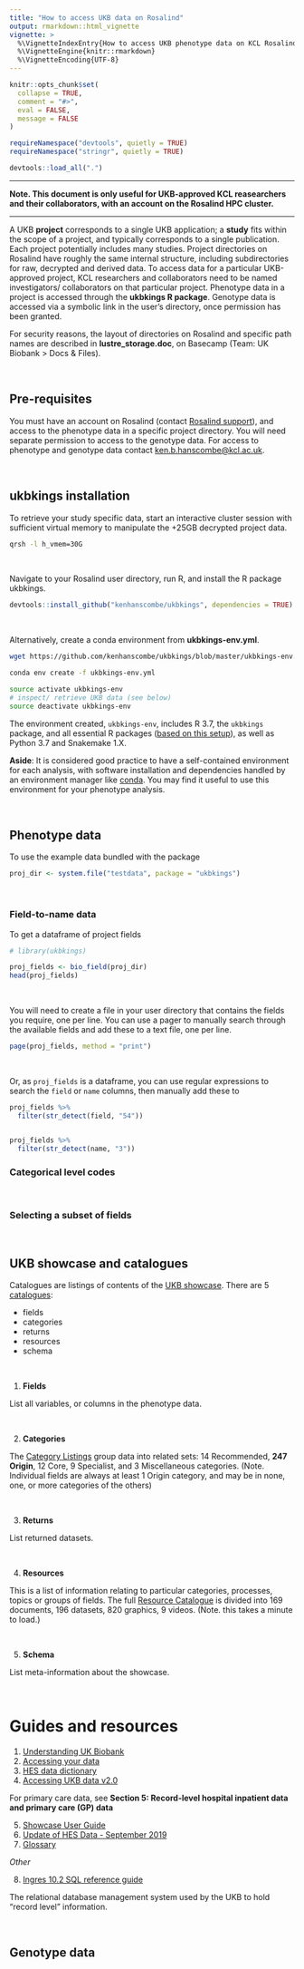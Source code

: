 ```yaml
---
title: "How to access UKB data on Rosalind"
output: rmarkdown::html_vignette
vignette: >
  %\VignetteIndexEntry{How to access UKB phenotype data on KCL Rosalind HPC cluster}
  %\VignetteEngine{knitr::rmarkdown}
  %\VignetteEncoding{UTF-8}
---
```


```r
knitr::opts_chunk$set(
  collapse = TRUE,
  comment = "#>",
  eval = FALSE,
  message = FALSE
)

requireNamespace("devtools", quietly = TRUE)
requireNamespace("stringr", quietly = TRUE)

devtools::load_all(".")
```


***

**Note. This document is only useful for UKB-approved KCL reasearchers and their collaborators, with an account on the Rosalind HPC cluster.**

***

A UKB **project** corresponds to a single UKB application; a **study** fits within the scope of a project, and typically corresponds to a single publication. Each project potentially includes many studies. Project directories on Rosalind have roughly the same internal structure, including subdirectories for raw, decrypted and derived data. To access data for a particular UKB-approved project, KCL researchers and collaborators need to be named investigators/ collaborators on that particular project. Phenotype data in a project is accessed through the **ukbkings R package**. Genotype data is accessed via a symbolic link in the user's directory, once permission has been granted.

For security reasons, the layout of directories on Rosalind and specific path names are described in **lustre_storage.doc**, on Basecamp (Team: UK Biobank > Docs & Files).

<br>

## Pre-requisites

You must have an account on Rosalind (contact [Rosalind support](rosalind-support@kcl.ac.uk)), and access to the phenotype data in a specific project directory. You will need separate permission to access to the genotype data. For access to phenotype and genotype data contact [ken.b.hanscombe@kcl.ac.uk](ken.b.hanscombe@kcl.ac.uk).

<br>

## **ukbkings** installation

To retrieve your study specific data, start an interactive cluster session with sufficient virtual memory to manipulate the +25GB decrypted project data.

```bash
qrsh -l h_vmem=30G
```

<br>

Navigate to your Rosalind user directory, run R, and install the R package ukbkings.

```r
devtools::install_github("kenhanscombe/ukbkings", dependencies = TRUE)
```

<br>

Alternatively, create a conda environment from **ukbkings-env.yml**.

```bash
wget https://github.com/kenhanscombe/ukbkings/blob/master/ukbkings-env.yml

conda env create -f ukbkings-env.yml

source activate ukbkings-env
# inspect/ retrieve UKB data (see below)
source deactivate ukbkings-env
```

The environment created, `ukbkings-env`, includes R 3.7, the `ukbkings` package, and all essential R packages ([based on this setup](https://docs.anaconda.com/anaconda/user-guide/tasks/using-r-language/)), as well as Python 3.7 and Snakemake 1.X. 

**Aside**: It is considered good practice to have a self-contained environment for each analysis, with software installation and dependencies handled by an environment manager like [conda](https://docs.conda.io). You may find it useful to use this environment for your phenotype analysis.

<br>

## Phenotype data


To use the example data bundled with the package

```r
proj_dir <- system.file("testdata", package = "ukbkings")
```

<br>

### Field-to-name data

To get a dataframe of project fields

```r
# library(ukbkings)

proj_fields <- bio_field(proj_dir)
head(proj_fields)
```

<br>

You will need to create a file in your user directory that contains the fields you require, one per line. You can use a pager to manually search through the available fields and add these to a text file, one per line.

```r
page(proj_fields, method = "print")
```

<br>

Or, as `proj_fields` is a dataframe, you can use regular expressions to search the `field` or `name` columns, then manually add these to 

```r
proj_fields %>% 
  filter(str_detect(field, "54"))


proj_fields %>% 
  filter(str_detect(name, "3"))
```





### Categorical level codes

<br>

### Selecting a subset of fields

<br>

## UKB showcase and catalogues

Catalogues are listings of contents of the [UKB showcase](http://biobank.ctsu.ox.ac.uk/crystal/). There are 5 [catalogues](http://biobank.ndph.ox.ac.uk/showcase/catalogs.cgi):

- fields
- categories
- returns
- resources
- schema

<br>


1. **Fields**

List all variables, or columns in the phenotype data. 

<br>

2. **Categories**

The [Category Listings](http://biobank.ndph.ox.ac.uk/showcase/cats.cgi) group data into related sets: 14 Recommended, **247 Origin**, 12 Core, 9 Specialist, and 3 Miscellaneous categories. (Note. Individual fields are always at least 1 Origin category, and may be in none, one, or more categories of the others)

<br>

3. **Returns**

List returned datasets.

<br>

4. **Resources**

This is a list of information relating to particular categories, processes, topics or groups of fields. The full [Resource Catalogue](http://biobank.ndph.ox.ac.uk/showcase/docs.cgi?id=0) is divided into 169 documents, 196 datasets, 820 graphics, 9 videos. (Note. this takes a minute to load.)

<br>

5. **Schema**

List meta-information about the showcase.

<br>


# Guides and resources

1. [Understanding UK Biobank](https://biobank.ndph.ox.ac.uk/showcase/exinfo.cgi?src=UnderstandingUKB.html)
2. [Accessing your data](https://biobank.ndph.ox.ac.uk/showcase/exinfo.cgi?src=accessing_data_guide)
3. [HES data dictionary](http://biobank.ctsu.ox.ac.uk/crystal/refer.cgi?id=141140)
4. [Accessing UKB data v2.0](https://biobank.ndph.ox.ac.uk/~bbdatan/Accessing_UKB_data_v2.0.pdf)

For primary care data, see **Section 5: Record-level hospital inpatient data and primary care (GP) data**

5. [Showcase User Guide](http://biobank.ndph.ox.ac.uk/showcase/showcase/exinfo/ShowcaseUserGuide.pdf)
6. [Update of HES Data - September 2019](https://biobank.ndph.ox.ac.uk/showcase/exinfo.cgi?src=HESupdate_2019_09)
7. [Glossary](http://biobank.ndph.ox.ac.uk/showcase/help.cgi?cd=GLOSSARY)

*Other*

8. [Ingres 10.2 SQL reference guide](https://communities.actian.com/servlet/fileField?entityId=ka3330000008dbCAAQ&field=Attachment1__Body__s)

The relational database management system used by the UKB to hold "record level" information.


<br>

## Genotype data
